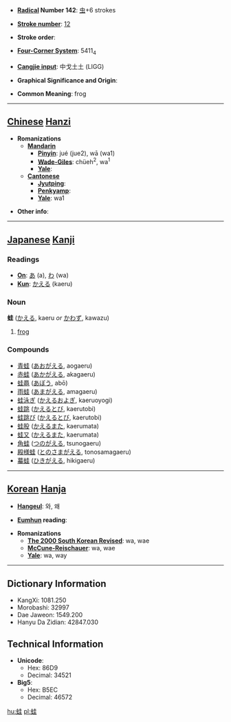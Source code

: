 * '''[[Wiktionary:Chinese radical index| Radical]] Number 142''': [[Wiktionary:Chinese radical index 虫|虫]]+6 strokes

* '''[[Wiktionary:Chinese total strokes index|Stroke number]]''': [[Wiktionary:Chinese total strokes index 12|12]]

* '''Stroke order''': 

* '''[[Wiktionary:Chinese four corner index|Four-Corner System]]''': 5411<sub>4</sub>

* '''[[Wiktionary:Chinese Cangjie index|Cangjie input]]''': 中戈土土 (LIGG)

* '''Graphical Significance and Origin''': 

* '''Common Meaning''': frog

----

== [[Chinese]] [[Hanzi]] ==

* '''Romanizations'''
** '''[[Mandarin]]'''
*** '''[[Pinyin]]''': jué (jue2), wā (wa1)
*** '''[[Wade-Giles]]''': chüeh<sup>2</sup>, wa<sup>1</sup>
*** '''[[Yale]]''': 
** '''[[Cantonese]]'''
*** '''[[Jyutping]]''':
*** '''[[Penkyamp]]''': 
*** '''[[Yale]]''': wa1

* '''Other info''': 

----

== [[Japanese]] [[Kanji]] ==

===Readings===
* '''[[On]]''': [[あ]] (a), [[わ]] (wa)
* '''[[Kun]]''': [[かえる]] (kaeru)
===Noun===
'''蛙''' ([[かえる]], kaeru ''or'' [[かわず]], kawazu)
#[[frog]]
===Compounds===
*[[青蛙]] ([[あおがえる]], aogaeru)
*[[赤蛙]] ([[あかがえる]], akagaeru)
*[[蛙黽]] ([[あぼう]], abō)
*[[雨蛙]] ([[あまがえる]], amagaeru)
*[[蛙泳ぎ]] ([[かえるおよぎ]], kaeruoyogi)
*[[蛙跳]] ([[かえるとび]], kaerutobi)
*[[蛙跳び]] ([[かえるとび]], kaerutobi)
*[[蛙股]] ([[かえるまた]], kaerumata)
*[[蛙又]] ([[かえるまた]], kaerumata)
*[[角蛙]] ([[つのがえる]], tsunogaeru)
*[[殿様蛙]] ([[とのさまがえる]], tonosamagaeru)
*[[蟇蛙]] ([[ひきがえる]], hikigaeru)
----

== [[Korean]] [[Hanja]] ==

* '''[[Hangeul]]''': 와, 왜

* '''[[Eumhun]] reading''': 

* '''Romanizations'''
** '''[[The 2000 South Korean Revised Romanization|The 2000 South Korean Revised]]''': wa, wae
** '''[[McCune-Reischauer]]''': wa, wae
** '''[[Yale]]''': wa, way

----

== Dictionary Information ==

* KangXi: 1081.250
* Morobashi: 32997
* Dae Jaweon: 1549.200
* Hanyu Da Zidian: 42847.030

== Technical Information ==

* '''Unicode''':
** Hex: 86D9
** Decimal: 34521
* '''Big5''':
** Hex: B5EC
** Decimal: 46572

[[hu:蛙]]
[[pl:蛙]]